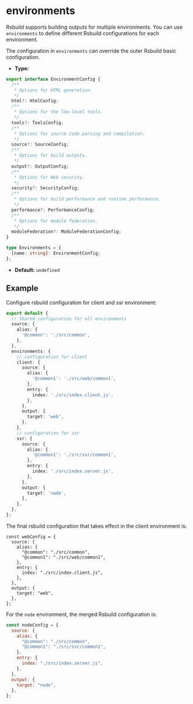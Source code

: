 # environments

Rsbuild supports building outputs for multiple environments. You can use `environments` to define different Rsbuild configurations for each environment.

The configuration in `environments` can override the outer Rsbuild basic configuration.

- **Type:**

```ts
export interface EnvironmentConfig {
  /**
   * Options for HTML generation.
   */
  html?: HtmlConfig;
  /**
   * Options for the low-level tools.
   */
  tools?: ToolsConfig;
  /**
   * Options for source code parsing and compilation.
   */
  source?: SourceConfig;
  /**
   * Options for build outputs.
   */
  output?: OutputConfig;
  /**
   * Options for Web security.
   */
  security?: SecurityConfig;
  /**
   * Options for build performance and runtime performance.
   */
  performance?: PerformanceConfig;
  /**
   * Options for module federation.
   */
  moduleFederation?: ModuleFederationConfig;
}

type Environments = {
  [name: string]: EnvironmentConfig;
};
```

- **Default:** `undefined`

## Example

Configure rsbuild configuration for client and ssr environment:

```ts title="rsbuild.config.ts"
export default {
  // Shared configuration for all environments
  source: {
    alias: {
      '@common': './src/common',
    },
  },
  environments: {
    // configuration for client
    client: {
      source: {
        alias: {
          '@common1': './src/web/common1',
        },
        entry: {
          index: './src/index.client.js',
        },
      },
      output: {
        target: 'web',
      },
    },
    // configuration for ssr
    ssr: {
      source: {
        alias: {
          '@common1': './src/ssr/common1',
        },
        entry: {
          index: './src/index.server.js',
        },
      },
      output: {
        target: 'node',
      },
    },
  },
};
```

The final rsbuild configuration that takes effect in the client environment is:

```
const webConfig = {
  source: {
    alias: {
      "@common": "./src/common",
      "@common1": "./src/web/common1",
    },
    entry: {
      index: "./src/index.client.js",
    },
  },
  output: {
    target: "web",
  },
};
```

For the `node` environment, the merged Rsbuild configuration is:

```js
const nodeConfig = {
  source: {
    alias: {
      "@common": "./src/common",
      "@common1": "./src/ssr/common1",
    },
    entry: {
      index: "./src/index.server.js",
    },
  },
  output: {
    target: "node",
  },
};
```

